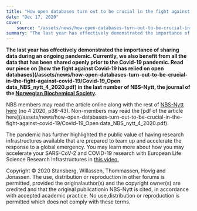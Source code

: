 ```yaml
---
title: "How open databases turn out to be crucial in the fight against Covid-19"
date: "Dec 17, 2020"
cover:
    source: "/assets/news/how-open-databases-turn-out-to-be-crucial-in-the-fight-against-covid-19/cover.png"
summary: "The last year has effectively demonstrated the importance of sharing data during an ongoing pandemic. Currently, we also benefit from all the data that has been shared openly prior to the Covid-19 pandemic. Read our piece onhow the fight against Covid-19 has relied on open databasesin the last number of NBS-Nytt, the journal of theNorwegian Biochemical Society."
---
```


**The last year has effectively demonstrated the importance of sharing data
during an ongoing pandemic. Currently, we also benefit from all the data
that has been shared openly prior to the Covid-19 pandemic. Read
our piece on [how the fight against Covid-19 has relied on open databases](/assets/news/how-open-databases-turn-out-to-be-crucial-in-the-fight-against-covid-19/Covid-19_Open data_NBS_nytt_4_2020.pdf)
in the last number of NBS-Nytt, the journal of
the [Norwegian Biochemical Society](https://www.biokjemisk.no).**

NBS members may read the article online along with the rest of [NBS-Nytt here](https://www.biokjemisk.no/nbs-nytt/se-nbs-nytt-online/)
(no 4 2020, p38-43). Non-members may read the
[pdf of the article here](/assets/news/how-open-databases-turn-out-to-be-crucial-in-the-fight-against-covid-19/Covid-19_Open data_NBS_nytt_4_2020.pdf).

The pandemic has further highlighted the public value of having research infrastructures available that are prepared to team up and accelerate the response to a global emergency. You may learn more about how you may accelerate your SARS-CoV-2 and COVID-19 research with European Life Science Research Infrastructures in [this video.](https://www.youtube.com/watch?v=2HA2DRfIbGU&feature=youtu.be)

Copyright © 2020 Stansberg, Willassen, Thommassen, Hovig and Jonassen.
The use, distribution or reproduction in other forums is permitted,
provided the originalauthor(s) and the copyright owner(s) are credited
and that the original publicationin NBS-Nytt is cited, in accordance
with accepted academic practice. No use,distribution or reproduction
is permitted which does not comply with these terms.
